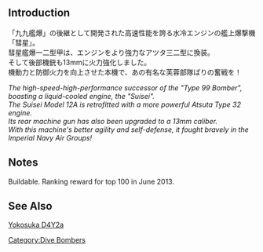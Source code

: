 {{Template:Equipmentinfo
|name = Suisei (Comet) Model 12A
|id = 57
|japanesename = 彗星一二型甲
|icon = {{RedPlane}}
|type = Carrier-Based Dive Bomber
|effect = {{Dive}}+10, {{ASW}}+3, {{LOS}}+1
|radius = 5
|scrap = {{Fuel}}2, {{Ammo}}3, {{Bauxite}}4
|image = <gallery type="slideshow" widths="360px" position="center" hideaddbutton="true">
Equipment57-1.png
Equipment57-2.png
Equipment57-3.png
Equipment57-4.png
</gallery>
|CVL = lime
|CV = lime
|CVB = lime}}

==Introduction==
「九九艦爆」の後継として開発された高速性能を誇る水冷エンジンの艦上爆撃機「彗星」。<br>
彗星艦爆一二型甲は、エンジンをより強力なアツタ三二型に換装。<br>
そして後部機銃も13mmに火力強化しました。<br>
機動力と防御火力を向上させた本機で、あの有名な芙蓉部隊ばりの奮戦を！

''The high-speed-high-performance successor of the "Type 99 Bomber", boasting a liquid-cooled engine, the "Suisei".''<br>
''The Suisei Model 12A is retrofitted with a more powerful Atsuta Type 32 engine.''<br>
''Its rear machine gun has also been upgraded to a 13mm caliber.''<br>
''With this machine's better agility and self-defense, it fought bravely in the Imperial Navy Air Groups!''

==Notes==
Buildable. Ranking reward for top 100 in June 2013.
==See Also==
[[wikipedia:Yokosuka_D4Y#Variants|Yokosuka D4Y2a]]

{{Equipmentlist}}
[[Category:Dive Bombers]]